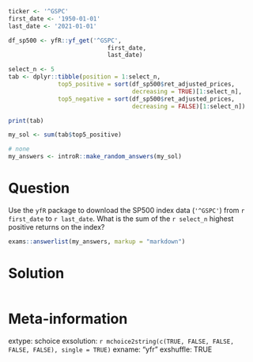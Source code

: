 ```r
ticker <- '^GSPC'
first_date <- '1950-01-01'
last_date <- '2021-01-01'

df_sp500 <- yfR::yf_get('^GSPC', 
                            first_date,
                            last_date)

select_n <- 5
tab <- dplyr::tibble(position = 1:select_n,
              top5_positive = sort(df_sp500$ret_adjusted_prices, 
                                   decreasing = TRUE)[1:select_n],
              top5_negative = sort(df_sp500$ret_adjusted_prices, 
                                   decreasing = FALSE)[1:select_n])

print(tab)

my_sol <- sum(tab$top5_positive)
```

```r
# none
my_answers <- introR::make_random_answers(my_sol)
```

Question
========

Use the `yfR` package to download the SP500 index data (`'^GSPC'`) from `r first_date` to `r last_date`. What is the sum of the `r select_n` highest positive returns on the index?

```r
exams::answerlist(my_answers, markup = "markdown")
```

Solution
================

```r
```


Meta-information
================
extype: schoice
exsolution: `r mchoice2string(c(TRUE, FALSE, FALSE, FALSE, FALSE), single = TRUE)`
exname: "yfr "
exshuffle: TRUE

